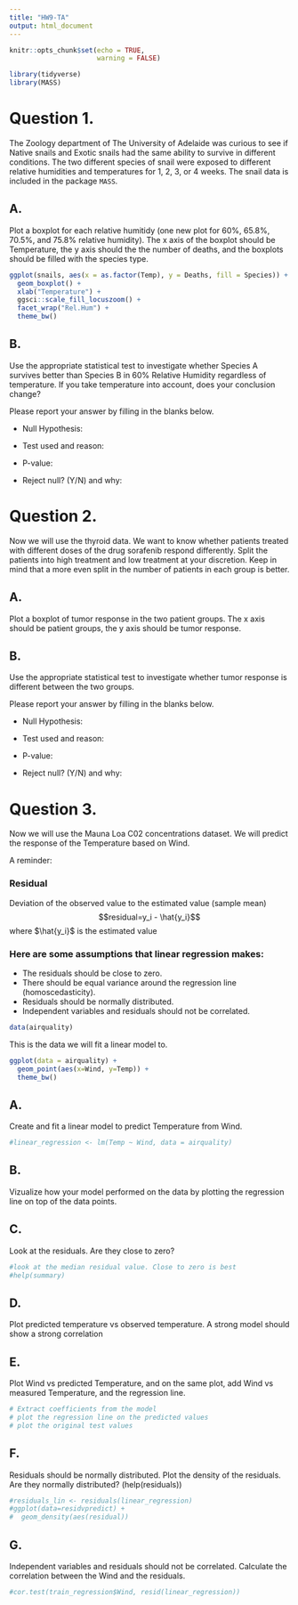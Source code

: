 ```yaml
---
title: "HW9-TA"
output: html_document
---
```


```r
knitr::opts_chunk$set(echo = TRUE,
                      warning = FALSE)
```


```r
library(tidyverse)
library(MASS)
```

# Question 1. 
The Zoology department of The University of Adelaide was curious to see if Native snails and Exotic snails had the same ability to survive in different conditions. The two different species of snail were exposed to different relative humidities and temperatures for 1, 2, 3, or 4 weeks. The snail data is included in the package `MASS`. 

## A. 
 Plot a boxplot for each relative humitidy (one new plot for 60%, 65.8%, 70.5%, and 75.8% relative humidity). The x axis of the boxplot should be Temperature, the y axis should the the number of deaths, and the boxplots should be filled with the species type. 
```r
ggplot(snails, aes(x = as.factor(Temp), y = Deaths, fill = Species)) +
  geom_boxplot() +
  xlab("Temperature") +
  ggsci::scale_fill_locuszoom() +
  facet_wrap("Rel.Hum") +
  theme_bw()
```

## B. 
Use the appropriate statistical test to investigate whether Species A survives better than Species B in 60% Relative Humidity regardless of temperature. If you take temperature into account, does your conclusion change? 

Please report your answer by filling in the blanks below. 

* Null Hypothesis: 

* Test used and reason:

* P-value:

* Reject null? (Y/N) and why:


# Question 2. 
Now we will use the thyroid data. We want to know whether patients treated with different doses of the drug sorafenib respond differently. Split the patients into high treatment and low treatment at your discretion. Keep in mind that a more even split in the number of patients in each group is better. 

## A. 
Plot a boxplot of tumor response in the two patient groups. The x axis should be patient groups, the y axis should be tumor response.


## B. 
Use the appropriate statistical test to investigate whether tumor response is different between the two groups.

Please report your answer by filling in the blanks below. 

* Null Hypothesis: 

* Test used and reason:

* P-value:

* Reject null? (Y/N) and why:

# Question 3. 
Now we will use the Mauna Loa C02 concentrations dataset. We will predict the response of the Temperature based on Wind.

A reminder: 

### Residual 
Deviation of the observed value to the estimated value (sample mean)
$$residual=y_i - \hat{y_i}$$
where $\hat{y_i}$ is the estimated value

### Here are some assumptions that linear regression makes: 
* The residuals should be close to zero.
* There should be equal variance around the regression line (homoscedasticity).
* Residuals should be normally distributed.
* Independent variables and residuals should not be correlated.

```r
data(airquality)
```


This is the data we will fit a linear model to. 
```r
ggplot(data = airquality) +
  geom_point(aes(x=Wind, y=Temp)) +
  theme_bw()
```

## A.
Create and fit a linear model to predict Temperature from Wind.

```r
#linear_regression <- lm(Temp ~ Wind, data = airquality)
```


## B.
Vizualize how your model performed on the data by plotting the regression line on top of the data points. 


## C. 
Look at the residuals. Are they close to zero? 
```r
#look at the median residual value. Close to zero is best
#help(summary)
```


## D. 
Plot predicted temperature vs observed temperature. A strong model should show a strong correlation


## E. 
Plot Wind vs predicted Temperature, and on the same plot, add Wind vs measured Temperature, and the regression line.
```r
# Extract coefficients from the model
# plot the regression line on the predicted values
# plot the original test values
```

## F. 
Residuals should be normally distributed. Plot the density of the residuals. Are they normally distributed? (help(residuals))
```r
#residuals_lin <- residuals(linear_regression)
#ggplot(data=residvpredict) +
#  geom_density(aes(residual))
```

## G.
Independent variables and residuals should not be correlated. Calculate the correlation between the Wind and the residuals. 
```r
#cor.test(train_regression$Wind, resid(linear_regression))
```

